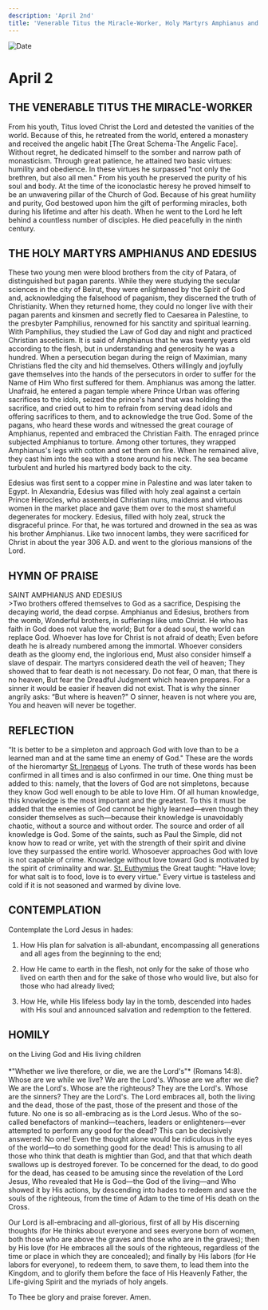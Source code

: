 ```yaml
---
description: 'April 2nd'
title: 'Venerable Titus the Miracle-Worker, Holy Martyrs Amphianus and Edesius'
---
```


<CustomPaginator />
<RunningHead />

<Image src="/title-imprint.png" height={68} width={50} alt="Date" className="title-imprint"/>

# <div id="date">April <Image className="four-dot" src="/four-dot.png" height={15} width={15} alt="" />2</div>

## THE VENERABLE TITUS THE MIRACLE-WORKER

From his youth, Titus loved Christ the Lord and detested the vanities of the world. Because of this, he retreated from the world, entered a monastery and received the angelic habit [The Great Schema-The Angelic Face]. Without regret, he dedicated himself to the somber and narrow path of monasticism. Through great patience, he attained two basic virtues: humility and obedience. In these virtues he surpassed "not only the brethren, but also all men." From his youth he preserved the purity of his soul and body. At the time of the iconoclastic heresy he proved himself to be an unwavering pillar of the Church of God. Because of his great humility and purity, God bestowed upon him the gift of performing miracles, both during his lifetime and after his death. When he went to the Lord he left behind a countless number of disciples. He died peacefully in the ninth century.

## THE HOLY MARTYRS AMPHIANUS AND EDESIUS

These two young men were blood brothers from the city of Patara, of distinguished but pagan parents. While they were studying the secular sciences in the city of Beirut, they were enlightened by the Spirit of God and, acknowledging the falsehood of paganism, they discerned the truth of Christianity. When they returned home, they could no longer live with their pagan parents and kinsmen and secretly fled to Caesarea in Palestine, to the presbyter Pamphilius, renowned for his sanctity and spiritual learning. With Pamphilius, they studied the Law of God day and night and practiced Christian asceticism. It is said of Amphianus that he was twenty years old according to the flesh, but in understanding and generosity he was a hundred. When a persecution began during the reign of Maximian, many Christians fled the city and hid themselves. Others willingly and joyfully gave themselves into the hands of the persecutors in order to suffer for the Name of Him Who first suffered for them. Amphianus was among the latter. Unafraid, he entered a pagan temple where Prince Urban was offering sacrifices to the idols, seized the prince's hand that was holding the sacrifice, and cried out to him to refrain from serving dead idols and offering sacrifices to them, and to acknowledge the true God. Some of the pagans, who heard these words and witnessed the great courage of Amphianus, repented and embraced the Christian Faith. The enraged prince subjected Amphianus to torture. Among other tortures, they wrapped Amphianus's legs with cotton and set them on fire. When he remained alive, they cast him into the sea with a stone around his neck. The sea became turbulent and hurled his martyred body back to the city.

Edesius was first sent to a copper mine in Palestine and was later taken to Egypt. In Alexandria, Edesius was filled with holy zeal against a certain Prince Hierocles, who assembled Christian nuns, maidens and virtuous women in the market place and gave them over to the most shameful degenerates for mockery. Edesius, filled with holy zeal, struck the disgraceful prince. For that, he was tortured and drowned in the sea as was his brother Amphianus. Like two innocent lambs, they were sacrificed for Christ in about the year 306 A.D. and went to the glorious mansions of the Lord.


## HYMN OF PRAISE
<div style={{textAlign:'center', color:'crimson', fontWeight:'bold'}}>
SAINT AMPHIANUS AND EDESIUS
</div>
>Two brothers offered themselves to God as a sacrifice,  
Despising the decaying world, the dead corpse.  
Amphianus and Edesius, brothers from the womb,  
Wonderful brothers, in sufferings like unto Christ.  
He who has faith in God does not value the world;  
But for a dead soul, the world can replace God.  
Whoever has love for Christ is not afraid of death;  
Even before death he is already numbered among the immortal.  
Whoever considers death as the gloomy end, the inglorious end,  
Must also consider himself a slave of despair.  
The martyrs considered death the veil of heaven;  
They showed that to fear death is not necessary.  
Do not fear, O man, that there is no heaven,  
But fear the Dreadful Judgment which heaven prepares.  
For a sinner it would be easier if heaven did not exist.  
That is why the sinner angrily asks:  
“But where is heaven?"  
O sinner, heaven is not where you are,  
You and heaven will never be together.  


## REFLECTION

“It is better to be a simpleton and approach God with love than to be a learned man and at the same time an enemy of God." These are the words of the hieromartyr [St. Irenaeus](/august/23rd#the-hieromartyr-priest-martyr-irenaeusbishop-of-lyons) of Lyons. The truth of these words has been confirmed in all times and is also confirmed in our time. One thing must be added to this: namely, that the lovers of God are not simpletons, because they know God well enough to be able to love Him. Of all human knowledge, this knowledge is the most important and the greatest. To this it must be added that the enemies of God cannot be highly learned—even though they consider themselves as such—because their knowledge is unavoidably chaotic, without a source and without order. The source and order of all knowledge is God. Some of the saints, such as Paul the Simple, did not know how to read or write, yet with the strength of their spirit and divine love they surpassed the entire world. Whosoever approaches God with love is not capable of crime. Knowledge without love toward God is motivated by the spirit of criminality and war. [St. Euthymius](/january/20th) the Great taught: "Have love; for what salt is to food, love is to every virtue." Every virtue is tasteless and cold if it is not seasoned and warmed by divine love.


## CONTEMPLATION

Contemplate the Lord Jesus in hades:

1. How His plan for salvation is all-abundant, encompassing all generations and all ages from the beginning to the end;

2. How He came to earth in the flesh, not only for the sake of those who lived on earth then and for the sake of those who would live, but also for those who had already lived;

3. How He, while His lifeless body lay in the tomb, descended into hades with His soul and announced salvation and redemption to the fettered.


## HOMILY
<div style={{textAlign:'center', color:'crimson', fontWeight:'bold'}}>
on the Living God and His living children
</div><br />
<div style={{textAlign:'right'}}>
*"Whether we live therefore, or die, we are the Lord's"* (Romans 14:8).
</div>
Whose are we while we live? We are the Lord's. Whose are we after we die? We are the Lord's. Whose are the righteous? They are the Lord's. Whose are the sinners? They are the Lord's. The Lord embraces all, both the living and the dead, those of the past, those of the present and those of the future. No one is so all-embracing as is the Lord Jesus. Who of the so-called benefactors of mankind—teachers, leaders or enlighteners—ever attempted to perform any good for the dead? This can be decisively answered: No one! Even the thought alone would be ridiculous in the eyes of the world—to do something good for the dead! This is amusing to all those who think that death is mightier than God, and that that which death swallows up is destroyed forever. To be concerned for the dead, to do good for the dead, has ceased to be amusing since the revelation of the Lord Jesus, Who revealed that He is God—the God of the living—and Who showed it by His actions, by descending into hades to redeem and save the souls of the righteous, from the time of Adam to the time of His death on the Cross.

Our Lord is all-embracing and all-glorious, first of all by His discerning thoughts (for He thinks about everyone and sees everyone born of women, both those who are above the graves and those who are in the graves); then by His love (for He embraces all the souls of the righteous, regardless of the time or place in which they are concealed); and finally by His labors (for He labors for everyone), to redeem them, to save them, to lead them into the Kingdom, and to glorify them before the face of His Heavenly Father, the Life-giving Spirit and the myriads of holy angels.

To Thee be glory and praise forever. Amen.